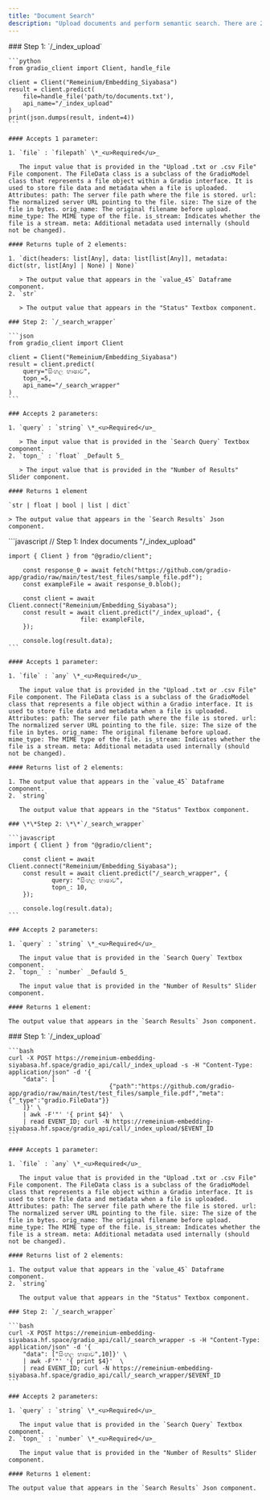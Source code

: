 ```yaml
---
title: "Document Search"
description: "Upload documents and perform semantic search. There are 2 endpoints for perform document search"
---
```


<Tabs>
  <Tab title="Python">
    ### Step 1: `/_index_upload`

    ```python
    from gradio_client import Client, handle_file
    
    client = Client("Remeinium/Embedding_Siyabasa")
    result = client.predict(
        file=handle_file('path/to/documents.txt'),
        api_name="/_index_upload"
    )
    print(json.dumps(result, indent=4))
    ```

    #### Accepts 1 parameter:

    1. `file` : `filepath` \*_<u>Required</u>_

       The input value that is provided in the "Upload .txt or .csv File" File component. The FileData class is a subclass of the GradioModel class that represents a file object within a Gradio interface. It is used to store file data and metadata when a file is uploaded. Attributes: path: The server file path where the file is stored. url: The normalized server URL pointing to the file. size: The size of the file in bytes. orig_name: The original filename before upload. mime_type: The MIME type of the file. is_stream: Indicates whether the file is a stream. meta: Additional metadata used internally (should not be changed).

    #### Returns tuple of 2 elements:

    1. `dict(headers: list[Any], data: list[list[Any]], metadata: dict(str, list[Any] | None) | None)`

       > The output value that appears in the `value_45` Dataframe component.
    2. `str`

       > The output value that appears in the "Status" Textbox component.

    ### Step 2: `/_search_wrapper`

    ```json
    from gradio_client import Client
    
    client = Client("Remeinium/Embedding_Siyabasa")
    result = client.predict(
        query="සිංහල භාෂාව",
        topn_=5,
        api_name="/_search_wrapper"
    )
    ```

    ### Accepts 2 parameters:

    1. `query` : `string` \*_<u>Required</u>_

       > The input value that is provided in the `Search Query` Textbox component.
    2. `topn_` : `float` _Default 5_

       > The input value that is provided in the "Number of Results" Slider component.

    #### Returns 1 element

    `str | float | bool | list | dict`

    > The output value that appears in the `Search Results` Json component.
  </Tab>
  <Tab title="Javascript">
    ```javascript
    // Step 1: Index documents  "/_index_upload"
    
    import { Client } from "@gradio/client";
    	
    	const response_0 = await fetch("https://github.com/gradio-app/gradio/raw/main/test/test_files/sample_file.pdf");
    	const exampleFile = await response_0.blob();
    						
    	const client = await Client.connect("Remeinium/Embedding_Siyabasa");
    	const result = await client.predict("/_index_upload", { 
    					file: exampleFile, 
    	});
    
    	console.log(result.data);
    ```

    #### Accepts 1 parameter:

    1. `file` : `any` \*_<u>Required</u>_

       The input value that is provided in the "Upload .txt or .csv File" File component. The FileData class is a subclass of the GradioModel class that represents a file object within a Gradio interface. It is used to store file data and metadata when a file is uploaded. Attributes: path: The server file path where the file is stored. url: The normalized server URL pointing to the file. size: The size of the file in bytes. orig_name: The original filename before upload. mime_type: The MIME type of the file. is_stream: Indicates whether the file is a stream. meta: Additional metadata used internally (should not be changed).

    #### Returns list of 2 elements:

    1. The output value that appears in the `value_45` Dataframe component.
    2. `string`

       The output value that appears in the "Status" Textbox component.

    ### \*\*Step 2: \*\*`/_search_wrapper`

    ```javascript
    import { Client } from "@gradio/client";
    	
    	const client = await Client.connect("Remeinium/Embedding_Siyabasa");
    	const result = await client.predict("/_search_wrapper", { 		
    			query: "සිංහල භාෂාව", 		
    			topn_: 10, 
    	});
    
    	console.log(result.data);
    ```

    ### Accepts 2 parameters:

    1. `query` : `string` \*_<u>Required</u>_

       The input value that is provided in the `Search Query` Textbox component.
    2. `topn_` : `number` _Defauld 5_

       The input value that is provided in the "Number of Results" Slider component.

    #### Returns 1 element:

    The output value that appears in the `Search Results` Json component.
  </Tab>
  <Tab title="cURL">
    ### Step 1:  `/_index_upload`

    ```bash
    curl -X POST https://remeinium-embedding-siyabasa.hf.space/gradio_api/call/_index_upload -s -H "Content-Type: application/json" -d '{
    	"data": [
    							{"path":"https://github.com/gradio-app/gradio/raw/main/test/test_files/sample_file.pdf","meta":{"_type":"gradio.FileData"}}
    	]}' \
    	| awk -F'"' '{ print $4}'  \
    	| read EVENT_ID; curl -N https://remeinium-embedding-siyabasa.hf.space/gradio_api/call/_index_upload/$EVENT_ID
    ```

    #### Accepts 1 parameter:

    1. `file` : `any` \*_<u>Required</u>_

       The input value that is provided in the "Upload .txt or .csv File" File component. The FileData class is a subclass of the GradioModel class that represents a file object within a Gradio interface. It is used to store file data and metadata when a file is uploaded. Attributes: path: The server file path where the file is stored. url: The normalized server URL pointing to the file. size: The size of the file in bytes. orig_name: The original filename before upload. mime_type: The MIME type of the file. is_stream: Indicates whether the file is a stream. meta: Additional metadata used internally (should not be changed).

    #### Returns list of 2 elements:

    1. The output value that appears in the `value_45` Dataframe component.
    2. `string`

       The output value that appears in the "Status" Textbox component.

    ### Step 2: `/_search_wrapper`

    ```bash
    curl -X POST https://remeinium-embedding-siyabasa.hf.space/gradio_api/call/_search_wrapper -s -H "Content-Type: application/json" -d '{
    	"data": ["සිංහල භාෂාව",10]}' \
    	| awk -F'"' '{ print $4}'  \
    	| read EVENT_ID; curl -N https://remeinium-embedding-siyabasa.hf.space/gradio_api/call/_search_wrapper/$EVENT_ID
    ```

    ### Accepts 2 parameters:

    1. `query` : `string` \*_<u>Required</u>_

       The input value that is provided in the `Search Query` Textbox component.
    2. `topn_` : `number` \*_<u>Required</u>_

       The input value that is provided in the "Number of Results" Slider component.

    #### Returns 1 element:

    The output value that appears in the `Search Results` Json component.
  </Tab>
</Tabs>